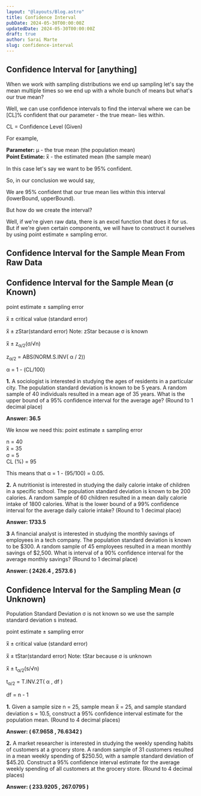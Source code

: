 ```yaml
---
layout: "@layouts/Blog.astro"
title: Confidence Interval
pubDate: 2024-05-30T00:00:00Z
updatedDate: 2024-05-30T00:00:00Z
draft: true
author: Sarai Marte
slug: confidence-interval
---
```



## Confidence Interval for [anything]

When we work with sampling distributions we end up sampling let's say the mean multiple times so we end up with a whole bunch of means but what's our true mean?

Well, we can use confidence intervals to find the interval where we can be [CL]% confident that our parameter - the true mean- lies within.

CL = Confidence Level (Given)

For example,

**Parameter:** μ - the true mean (the population mean)  
**Point Estimate:** x̅ - the estimated mean (the sample mean)

In this case let's say we want to be 95% confident.

So, in our conclusion we would say,

We are 95% confident that our true mean lies within this interval (lowerBound, upperBound).

But how do we create the interval?

Well, if we're given raw data, there is an excel function that does it for us.  
But if we're given certain components, we will have to construct it ourselves by using point estimate ± sampling error.

## Confidence Interval for the Sample Mean From Raw Data

## Confidence Interval for the Sample Mean (σ Known)

point estimate ± sampling error

x̅ ± critical value (standard error)

x̅ ± zStar(standard error) Note: zStar because σ is known

x̅ ± z<sub>α/2</sub>(σ/√n)

z<sub>α/2</sub> = ABS(NORM.S.INV( α / 2))

α = 1 - (CL/100)

**1.** A sociologist is interested in studying the ages of residents in a particular city. The population standard deviation is known to be 5 years. A random sample of 40 individuals resulted in a mean age of 35 years. What is the upper bound of a 95% confidence interval for the average age? (Round to 1 decimal place)

<Solution>

**Answer: 36.5**

We know we need this: point estimate ± sampling error

n = 40  
x̅ = 35  
σ = 5  
CL (%) = 95

This means that α = 1 - (95/100) = 0.05.

</Solution>

**2.** A nutritionist is interested in studying the daily calorie intake of children in a specific school. The population standard deviation is known to be 200 calories. A random sample of 60 children resulted in a mean daily calorie intake of 1800 calories. What is the lower bound of a 99% confidence interval for the average daily calorie intake? (Round to 1 decimal place)

<Solution>

**Answer: 1733.5**

</Solution>

**3** A financial analyst is interested in studying the monthly savings of employees in a tech company. The population standard deviation is known to be $300. A random sample of 45 employees resulted in a mean monthly savings of $2,500. What is interval of a 90% confidence interval for the average monthly savings? (Round to 1 decimal place)

<Solution>

**Answer: ( 2426.4 , 2573.6 )**

</Solution>

## Confidence Interval for the Sampling Mean (σ Unknown)

Population Standard Deviation σ is not known so we use the sample standard deviation s instead.

point estimate ± sampling error

x̅ ± critical value (standard error)

x̅ ± tStar(standard error) Note: tStar because σ is unknown

x̅ ± t<sub>α/2</sub>(s/√n)

t<sub>α/2</sub> = T.INV.2T( α , df )

df = n - 1

**1.** Given a sample size n = 25, sample mean x̅ = 25, and sample standard deviation s = 10.5, construct a 95% confidence interval estimate for the population mean. (Round to 4 decimal places)

<Solution>

**Answer: ( 67.9658 , 76.6342 )**

</Solution>

**2.** A market researcher is interested in studying the weekly spending habits of customers at a grocery store. A random sample of 31 customers resulted in a mean weekly spending of $250.50, with a sample standard deviation of $45.20. Construct a 95% confidence interval estimate for the average weekly spending of all customers at the grocery store. (Round to 4 decimal places)

<Solution>

**Answer: ( 233.9205 , 267.0795 )**

</Solution>
